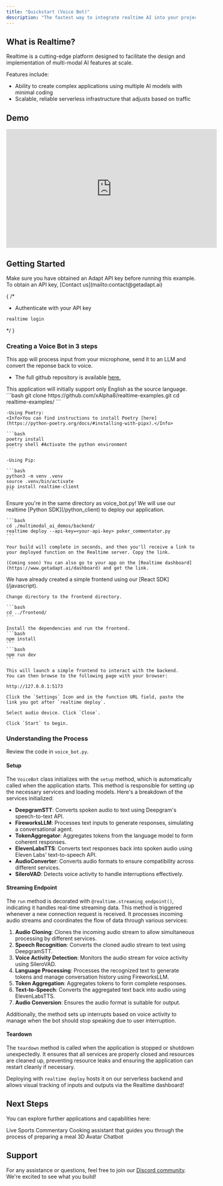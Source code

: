 ```yaml
---
title: "Quickstart (Voice Bot)"
description: "The fastest way to integrate realtime AI into your projects."
---
```


## What is Realtime?

Realtime is a cutting-edge platform designed to facilitate the design and implementation of multi-modal AI features at scale.

Features include:

- Ability to create complex applications using multiple AI models with minimal coding
- Scalable, reliable serverless infrastructure that adjusts based on traffic

## Demo

<iframe
  width="560"
  height="315"
  src="https://www.youtube.com/embed/32HnQDZ3Jfk?si=E24k_zNrufSQ9RPk"
  title="YouTube video player"
  frameborder="0"
  allow="accelerometer; autoplay; clipboard-write; encrypted-media; gyroscope; picture-in-picture; web-share"
  referrerpolicy="strict-origin-when-cross-origin"
  allowfullscreen
></iframe>

## **Getting Started**

<Info>
  Make sure you have obtained an Adapt API key before running this example. To
  obtain an API key, [Contact us](mailto:contact@getadapt.ai)
</Info>

{
/\*

- Authenticate with your API key

```bash
realtime login
```

\*/
}

### **Creating a Voice Bot in 3 steps**

This app will process input from your microphone, send it to an LLM and convert the reponse back to voice.

- The full github repository is available [here.](https://github.com/xAlpha8/realtime-examples)

<Info>
  This application will initially support only English as the source language.
</Info>

<Steps>
  <Step title="Start by cloning the repository">
    ```bash
    git clone https://github.com/xAlpha8/realtime-examples.git
    cd realtime-examples/
    ```
    
    -Using Poetry:
    <Info>You can find instructions to install Poetry [here](https://python-poetry.org/docs/#installing-with-pipx).</Info>

    ```bash
    poetry install
    poetry shell #Activate the python environment
    ```

    -Using Pip:

    ```bash
    python3 -m venv .venv
    source .venv/bin/activate
    pip install realtime-client
    ```

  </Step>
  <Step title="Deploy to Realtime">
    <Warning>Ensure you're in the same directory as voice_bot.py!</Warning>
    We will use our realtime [Python SDK](/python_client) to deploy our application.

    ```bash
    cd ./multimodal_ai_demos/backend/
    realtime deploy --api-key=<your-api-key> poker_commentator.py
    ```

    Your build will complete in seconds, and then you'll receive a link to your deployed function on the Realtime server. Copy the link.

    (Coming soon) You can also go to your app on the [Realtime dashboard](https://www.getadapt.ai/dashboard) and get the link.

  </Step>
  <Step title="Launch the frontend">
    We have already created a simple frontend using our [React SDK](/javascript).

    Change directory to the frontend directory.

    ```bash
    cd ../frontend/
    ```

    Install the dependencies and run the frontend.
    ```bash
    npm install
    ```
    ```bash
    npm run dev
    ```

    This will launch a simple frontend to interact with the backend.
    You can then browse to the following page with your browser:

    http://127.0.0.1:5173

    Click the `Settings` Icon and in the function URL field, paste the link you got after `realtime deploy`.

    Select audio device. Click `Close`.

    Click `Start` to begin.

  </Step>
</Steps>

### **Understanding the Process**

Review the code in `voice_bot.py`.

#### **Setup**

The `VoiceBot` class initializes with the `setup` method, which is automatically called when the application starts. This method is responsible for setting up the necessary services and loading models. Here's a breakdown of the services initialized:

- **DeepgramSTT**: Converts spoken audio to text using Deepgram's speech-to-text API.
- **FireworksLLM**: Processes text inputs to generate responses, simulating a conversational agent.
- **TokenAggregator**: Aggregates tokens from the language model to form coherent responses.
- **ElevenLabsTTS**: Converts text responses back into spoken audio using Eleven Labs' text-to-speech API.
- **AudioConverter**: Converts audio formats to ensure compatibility across different services.
- **SileroVAD**: Detects voice activity to handle interruptions effectively.

#### **Streaming Endpoint**

The `run` method is decorated with `@realtime.streaming_endpoint()`, indicating it handles real-time streaming data. This method is triggered whenever a new connection request is received. It processes incoming audio streams and coordinates the flow of data through various services:

1. **Audio Cloning**: Clones the incoming audio stream to allow simultaneous processing by different services.
2. **Speech Recognition**: Converts the cloned audio stream to text using DeepgramSTT.
3. **Voice Activity Detection**: Monitors the audio stream for voice activity using SileroVAD.
4. **Language Processing**: Processes the recognized text to generate tokens and manage conversation history using FireworksLLM.
5. **Token Aggregation**: Aggregates tokens to form complete responses.
6. **Text-to-Speech**: Converts the aggregated text back into audio using ElevenLabsTTS.
7. **Audio Conversion**: Ensures the audio format is suitable for output.

Additionally, the method sets up interrupts based on voice activity to manage when the bot should stop speaking due to user interruption.

#### **Teardown**

The `teardown` method is called when the application is stopped or shutdown unexpectedly. It ensures that all services are properly closed and resources are cleaned up, preventing resource leaks and ensuring the application can restart cleanly if necessary.

Deploying with `realtime deploy` hosts it on our serverless backend and allows visual tracking of inputs and outputs via the Realtime dashboard!

## **Next Steps**

You can explore further applications and capabilities here:

<CardGroup cols={3}>
  <Card
    title="Live Sports Commentator"
    href="commentator"
    icon="image"
    color="#ea5a0c"
  >
    Live Sports Commentary
  </Card>
  <Card title="Cooking Assistant" href="cooking" icon="image" color="#ea5a0c">
    Cooking assistant that guides you through the process of preparing a meal
  </Card>
  <Card
    title="3D Avatar Chatbot"
    icon="image"
    color="#ea5a0c"
    href="3d_chatbot"
  >
    3D Avatar Chatbot
  </Card>
</CardGroup>

## Support

For any assistance or questions, feel free to join our [Discord community](https://discord.gg/cmfFw6SYvp). We're excited to see what you build!
